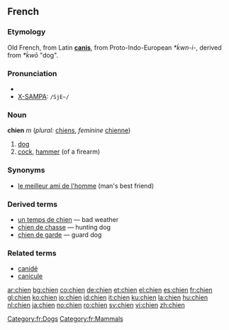 ==French==
===Etymology===
Old French, from Latin '''[[canis]]''', from Proto-Indo-European ''*ḱwn-i-'', derived from ''*ḱwō'' "dog".

===Pronunciation===
*{{IPA|/ʃjɛ̃/}}
*[[w:X-SAMPA|X-SAMPA]]: <tt> /SjE~/</tt>
<!-- There is a French SAMPA, but it uses e~ for nasal vowels -->

===Noun===
'''chien''' ''m'' (''plural:'' [[chiens]], ''feminine'' [[chienne]])

# [[dog]]
# [[cock]], [[hammer]] (of a firearm)

===Synonyms===
*[[le meilleur ami de l'homme]] (man's best friend)

===Derived terms===
* [[un temps de chien]] — bad weather
* [[chien de chasse]] — hunting dog
* [[chien de garde]] — guard dog

===Related terms===
*[[canidé]]
*[[canicule]]

[[Category:fr:Dogs]]
[[Category:fr:Mammals]]

[[ar:chien]]
[[bg:chien]]
[[co:chien]]
[[de:chien]]
[[et:chien]]
[[el:chien]]
[[es:chien]]
[[fr:chien]]
[[gl:chien]]
[[ko:chien]]
[[io:chien]]
[[id:chien]]
[[it:chien]]
[[ku:chien]]
[[la:chien]]
[[hu:chien]]
[[nl:chien]]
[[ja:chien]]
[[no:chien]]
[[ro:chien]]
[[sv:chien]]
[[vi:chien]]
[[zh:chien]]